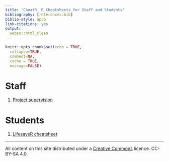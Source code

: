 ```yaml
---
title: 'CheatR: R Cheatsheets for Staff and Students'
bibliography: [references.bib]
biblio-style: apa6
link-citations: yes
output:
  webex::html_clean
---
```



```r
knitr::opts_chunk$set(echo = TRUE,
  collapse=TRUE,
  comment=NA,
  cache = TRUE,
  message=FALSE)
```



# Staff

1. [Project supervision](staff-project-students-cheatsheet.html)


# Students

1. [LifesaveR cheatsheet](lifesavr_cheatsheet.html)


------------


All content on this site distributed under a [Creative Commons](https://creativecommons.org/)
licence. CC-BY-SA 4.0.

